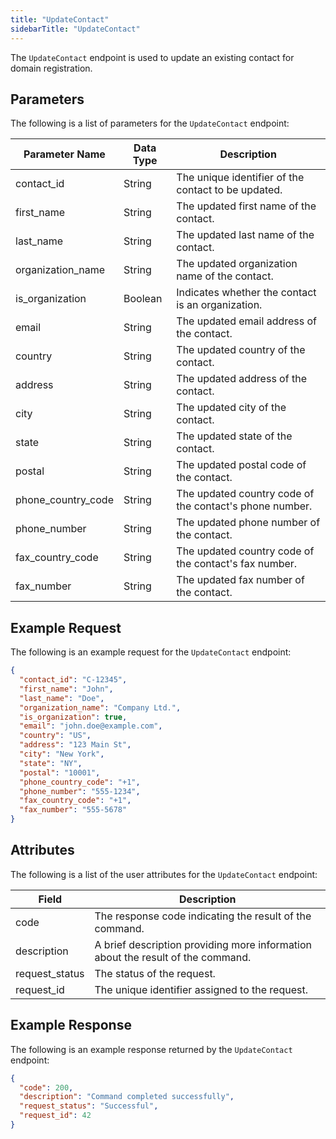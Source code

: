 ```yaml
---
title: "UpdateContact"
sidebarTitle: "UpdateContact"
---
```



The `UpdateContact` endpoint is used to update an existing contact for domain registration.

## Parameters

The following is a list of parameters for the `UpdateContact` endpoint:

| Parameter Name          | Data Type | Description                                                                                                                      |
|-------------------------|-----------|----------------------------------------------------------------------------------------------------------------------------------|
| contact_id              | String    | The unique identifier of the contact to be updated.                                                                               |
| first_name              | String    | The updated first name of the contact.                                                                                            |
| last_name               | String    | The updated last name of the contact.                                                                                             |
| organization_name       | String    | The updated organization name of the contact.                                                                                     |
| is_organization         | Boolean   | Indicates whether the contact is an organization.                                                                                 |
| email                   | String    | The updated email address of the contact.                                                                                         |
| country                 | String    | The updated country of the contact.                                                                                               |
| address                 | String    | The updated address of the contact.                                                                                               |
| city                    | String    | The updated city of the contact.                                                                                                  |
| state                   | String    | The updated state of the contact.                                                                                                 |
| postal                  | String    | The updated postal code of the contact.                                                                                           |
| phone_country_code      | String    | The updated country code of the contact's phone number.                                                                           |
| phone_number            | String    | The updated phone number of the contact.                                                                                          |
| fax_country_code        | String    | The updated country code of the contact's fax number.                                                                             |
| fax_number              | String    | The updated fax number of the contact.                                                                                            |

## Example Request

The following is an example request for the `UpdateContact` endpoint:

```json
{
  "contact_id": "C-12345",
  "first_name": "John",
  "last_name": "Doe",
  "organization_name": "Company Ltd.",
  "is_organization": true,
  "email": "john.doe@example.com",
  "country": "US",
  "address": "123 Main St",
  "city": "New York",
  "state": "NY",
  "postal": "10001",
  "phone_country_code": "+1",
  "phone_number": "555-1234",
  "fax_country_code": "+1",
  "fax_number": "555-5678"
}
```

## Attributes

The following is a list of the user attributes for the `UpdateContact` endpoint:

| Field             | Description                                  |
|-------------------|----------------------------------------------|
| code              | The response code indicating the result of the command. |
| description       | A brief description providing more information about the result of the command. |
| request_status    | The status of the request. |
| request_id        | The unique identifier assigned to the request. |

## Example Response

The following is an example response returned by the `UpdateContact` endpoint:

```json
{
  "code": 200,
  "description": "Command completed successfully",
  "request_status": "Successful",
  "request_id": 42
}
```